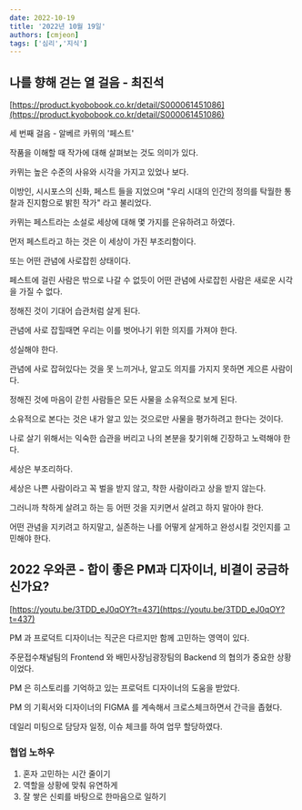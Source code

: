 ```yaml
---
date: 2022-10-19
title: '2022년 10월 19일'
authors: [cmjeon]
tags: ['심리','지식']
---
```


## 나를 향해 걷는 열 걸음 - 최진석

[https://product.kyobobook.co.kr/detail/S000061451086](https://product.kyobobook.co.kr/detail/S000061451086)

세 번째 걸음 - 알베르 카뮈의 '페스트'

작품을 이해할 때 작가에 대해 살펴보는 것도 의미가 있다.

카뮈는 높은 수준의 사유와 시각을 가지고 있었나 보다.

이방인, 시시포스의 신화, 페스트 들을 지었으며 "우리 시대의 인간의 정의를 탁월한 통찰과 진지함으로 밝힌 작가" 라고 불리었다.

카뮈는 페스트라는 소설로 세상에 대해 몇 가지를 은유하려고 하였다.

먼저 페스트라고 하는 것은 이 세상이 가진 부조리함이다.

또는 어떤 관념에 사로잡힌 상태이다.

페스트에 걸린 사람은 밖으로 나갈 수 없듯이 어떤 관념에 사로잡힌 사람은 새로운 시각을 가질 수 없다.

정해진 것이 기대어 습관처럼 살게 된다.

관념에 사로 잡힐때면 우리는 이를 벗어나기 위한 의지를 가져야 한다.

성실해야 한다.

관념에 사로 잡혀있다는 것을 못 느끼거나, 알고도 의지를 가지지 못하면 게으른 사람이다.

정해진 것에 마음이 갇힌 사람들은 모든 사물을 소유적으로 보게 된다.

소유적으로 본다는 것은 내가 알고 있는 것으로만 사물을 평가하려고 한다는 것이다.

나로 살기 위해서는 익숙한 습관을 버리고 나의 본분을 찾기위해 긴장하고 노력해야 한다.

세상은 부조리하다.

세상은 나쁜 사람이라고 꼭 벌을 받지 않고, 착한 사람이라고 상을 받지 않는다.

그러니까 착하게 살려고 하는 등 어떤 것을 지키면서 살려고 하지 말아야 한다.

어떤 관념을 지키려고 하지말고, 실존하는 나를 어떻게 살게하고 완성시킬 것인지를 고민해야 한다.

## 2022 우와콘 - 합이 좋은 PM과 디자이너, 비결이 궁금하신가요?

[https://youtu.be/3TDD_eJ0qOY?t=437](https://youtu.be/3TDD_eJ0qOY?t=437)

PM 과 프로덕트 디자이너는 직군은 다르지만 함께 고민하는 영역이 있다.

주문접수채널팀의 Frontend 와 배민사장님광장팀의 Backend 의 협의가 중요한 상황이었다.

PM 은 히스토리를 기억하고 있는 프로덕트 디자이너의 도움을 받았다.

PM 의 기획서와 디자이너의 FIGMA 를 계속해서 크로스체크하면서 간극을 좁혔다.

데일리 미팅으로 담당자 일정, 이슈 체크를 하여 업무 할당하였다.

### 협업 노하우

1. 혼자 고민하는 시간 줄이기
2. 역할을 상황에 맞춰 유연하게
3. 잘 쌓은 신뢰를 바탕으로 한마음으로 일하기
